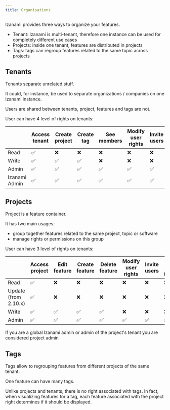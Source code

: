 ```yaml
---
title: Organisations
---
```



Izanami provides three ways to organize your features.

- Tenant: Izanami is multi-tenant, therefore one instance can be used for completely different use cases
- Projects: inside one tenant, features are distributed in projects
- Tags: tags can regroup features related to the same topic across projects

<TenantProjectTags width="100%" height="500" />

## Tenants

Tenants separate unrelated stuff.

It could, for instance, be used to separate organizations / companies on one Izanami instance.

Users are shared between tenants, project, features and tags are not.

User can have 4 level of rights on tenants:

|               | Access tenant | Create project | Create tag | See members | Modify user rights | Invite users | Delete tenant | Create tenant |
| ------------- | ------------- | -------------- | ---------- | ----------- | ------------------ | ------------ | ------------- | ------------- |
| Read          | ✅            | ❌             | ❌         | ❌          | ❌                 | ❌           | ❌            | ❌            |
| Write         | ✅            | ✅             | ✅         | ❌          | ❌                 | ❌           | ❌            | ❌            |
| Admin         | ✅            | ✅             | ✅         | ✅          | ✅                 | ✅           | ✅            | ❌            |
| Izanami Admin | ✅            | ✅             | ✅         | ✅          | ✅                 | ✅           | ✅            | ✅            |

## Projects

Project is a feature container.

It has two main usages:

- group together features related to the same project, topic or software
- manage rights or permissions on this group

User can have 3 level of rights on tenants:

|                      | Access project | Edit feature | Create feature | Delete feature | Modify user rights | Invite users | Update project information | Delete project |
| -------------------- | -------------- | -------------- | ------------ | -------------- | ------------------ | ------------ | -------------------------- | -------------- |
| Read                 | ✅             | ❌             | ❌           | ❌             | ❌                 | ❌           | ❌                         | ❌             |
| Update (from 2.10.x) | ✅             | ❌             | ❌           | ❌             | ❌                 | ❌           | ❌                         | ❌             |
| Write                | ✅             | ✅             | ✅           | ✅             | ❌                 | ❌           | ❌                         | ❌             |
| Admin                | ✅             | ✅             | ✅           | ✅             | ✅                 | ✅           | ✅                         | ✅             |

<Note>
  If you are a global Izanami admin or admin of the project's tenant you are
  considered project admin
</Note>

## Tags

Tags allow to regrouping features from different projects of the same tenant.

One feature can have many tags.

Unlike projects and tenants, there is no right associated with tags.
In fact, when visualizing features for a tag, each feature associated with the project right determines if it should be displayed.
